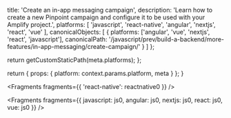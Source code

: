 
  title: 'Create an in-app messaging campaign',
  description:
    'Learn how to create a new Pinpoint campaign and configure it to be used with your Amplify project.',
  platforms: [
    'javascript',
    'react-native',
    'angular',
    'nextjs',
    'react',
    'vue'
  ],
  canonicalObjects: [
    {
      platforms: ['angular', 'vue', 'nextjs', 'react', 'javascript'],
      canonicalPath:
        '/javascript/prev/build-a-backend/more-features/in-app-messaging/create-campaign/'
    }
  ]
};

  return getCustomStaticPath(meta.platforms);
};

  return {
    props: {
      platform: context.params.platform,
      meta
    }
  };
}


<Fragments fragments={{ 'react-native': reactnative0 }} />


<Fragments
  fragments={{
    javascript: js0,
    angular: js0,
    nextjs: js0,
    react: js0,
    vue: js0
  }}
/>
